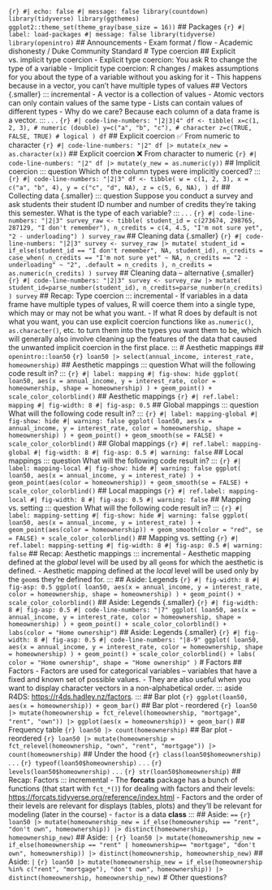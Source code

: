 ```{r} #| echo: false #| message: false library(countdown) library(tidyverse) library(ggthemes) ggplot2::theme_set(theme_gray(base_size = 16)) ``` ## Packages ```{r} #| label: load-packages #| message: false library(tidyverse) library(openintro) ``` ## Announcements - Exam format / flow - Academic dishonesty / Duke Community Standard # Type coercion ## Explicit vs. implicit type coercion - Explicit type coercion: You ask R to change the type of a variable - Implicit type coercion: R changes / makes assumptions for you about the type of a variable without you asking for it - This happens because in a vector, you can't have multiple types of values ## Vectors {.smaller} ::: incremental - A vector is a collection of values - Atomic vectors can only contain values of the same type - Lists can contain values of different types - Why do we care? Because each column of a data frame is a vector. ::: . . . ```{r} #| code-line-numbers: "|2|3|4" df <- tibble( x=c(1, 2, 3), # numeric (double) y=c("a", "b", "c"), # character z=c(TRUE, FALSE, TRUE) # logical ) df ``` ## Explicit coercion ✅ From numeric to character ```{r} #| code-line-numbers: "|2" df |> mutate(x_new = as.character(x)) ``` ## Explicit coercion ❌ From character to numeric ```{r} #| code-line-numbers: "|2" df |> mutate(y_new = as.numeric(y)) ``` ## Implicit coercion ::: question Which of the column types were implicitly coerced? ::: ```{r} #| code-line-numbers: "|2|3" df <- tibble( w = c(1, 2, 3), x = c("a", "b", 4), y = c("c", "d", NA), z = c(5, 6, NA), ) df ``` ## Collecting data {.smaller} ::: question Suppose you conduct a survey and ask students their student ID number and number of credits they're taking this semester. What is the type of each variable? ::: . . . ```{r} #| code-line-numbers: "|2|3" survey_raw <- tibble( student_id = c(273674, 298765, 287129, "I don't remember"), n_credits = c(4, 4.5, "I'm not sure yet", "2 - underloading") ) survey_raw ``` ## Cleaning data {.smaller} ```{r} #| code-line-numbers: "|2|3" survey <- survey_raw |> mutate( student_id = if_else(student_id == "I don't remember", NA, student_id), n_credits = case_when( n_credits == "I'm not sure yet" ~ NA, n_credits == "2 - underloading" ~ "2", .default = n_credits ), n_credits = as.numeric(n_credits) ) survey ``` ## Cleaning data -- alternative {.smaller} ```{r} #| code-line-numbers: "|2|3" survey <- survey_raw |> mutate( student_id=parse_number(student_id), n_credits=parse_number(n_credits) ) survey ``` ## Recap: Type coercion ::: incremental - If variables in a data frame have multiple types of values, R will coerce them into a single type, which may or may not be what you want. - If what R does by default is not what you want, you can use explicit coercion functions like `as.numeric()`, `as.character()`, etc. to turn them into the types you want them to be, which will generally also involve cleaning up the features of the data that caused the unwanted implicit coercion in the first place. ::: # Aesthetic mappings ## `openintro::loan50` ```{r} loan50 |> select(annual_income, interest_rate, homeownership) ``` ## Aesthetic mappings ::: question What will the following code result in? ::: ```{r} #| label: mapping #| fig-show: hide ggplot( loan50, aes(x = annual_income, y = interest_rate, color = homeownership, shape = homeownership) ) + geom_point() + scale_color_colorblind() ``` ## Aesthetic mappings ```{r} #| ref.label: mapping #| fig-width: 8 #| fig-asp: 0.5 ``` ## Global mappings ::: question What will the following code result in? ::: ```{r} #| label: mapping-global #| fig-show: hide #| warning: false ggplot( loan50, aes(x = annual_income, y = interest_rate, color = homeownership, shape = homeownership) ) + geom_point() + geom_smooth(se = FALSE) + scale_color_colorblind() ``` ## Global mappings ```{r} #| ref.label: mapping-global #| fig-width: 8 #| fig-asp: 0.5 #| warning: false ``` ## Local mappings ::: question What will the following code result in? ::: ```{r} #| label: mapping-local #| fig-show: hide #| warning: false ggplot( loan50, aes(x = annual_income, y = interest_rate) ) + geom_point(aes(color = homeownership)) + geom_smooth(se = FALSE) + scale_color_colorblind() ``` ## Local mappings ```{r} #| ref.label: mapping-local #| fig-width: 8 #| fig-asp: 0.5 #| warning: false ``` ## Mapping vs. setting ::: question What will the following code result in? ::: ```{r} #| label: mapping-setting #| fig-show: hide #| warning: false ggplot( loan50, aes(x = annual_income, y = interest_rate) ) + geom_point(aes(color = homeownership)) + geom_smooth(color = "red", se = FALSE) + scale_color_colorblind() ``` ## Mapping vs. setting ```{r} #| ref.label: mapping-setting #| fig-width: 8 #| fig-asp: 0.5 #| warning: false ``` ## Recap: Aesthetic mappings ::: incremental - Aesthetic mapping defined at the *global* level will be used by all `geom`s for which the aesthetic is defined. - Aesthetic mapping defined at the *local* level will be used only by the `geom`s they're defined for. ::: ## Aside: Legends ```{r} #| fig-width: 8 #| fig-asp: 0.5 ggplot( loan50, aes(x = annual_income, y = interest_rate, color = homeownership, shape = homeownership) ) + geom_point() + scale_color_colorblind() ``` ## Aside: Legends {.smaller} ```{r} #| fig-width: 8 #| fig-asp: 0.5 #| code-line-numbers: "|7" ggplot( loan50, aes(x = annual_income, y = interest_rate, color = homeownership, shape = homeownership) ) + geom_point() + scale_color_colorblind() + labs(color = "Home ownership") ``` ## Aside: Legends {.smaller} ```{r} #| fig-width: 8 #| fig-asp: 0.5 #| code-line-numbers: "|8-9" ggplot( loan50, aes(x = annual_income, y = interest_rate, color = homeownership, shape = homeownership) ) + geom_point() + scale_color_colorblind() + labs( color = "Home ownership", shape = "Home ownership" ) ``` # Factors ## Factors - Factors are used for categorical variables -- variables that have a fixed and known set of possible values. - They are also useful when you want to display character vectors in a non-alphabetical order. ::: aside R4DS: <https://r4ds.hadley.nz/factors>. ::: ## Bar plot ```{r} ggplot(loan50, aes(x = homeownership)) + geom_bar() ``` ## Bar plot - reordered ```{r} loan50 |> mutate(homeownership = fct_relevel(homeownership, "mortgage", "rent", "own")) |> ggplot(aes(x = homeownership)) + geom_bar() ``` ## Frequency table ```{r} loan50 |> count(homeownership) ``` ## Bar plot - reordered ```{r} loan50 |> mutate(homeownership = fct_relevel(homeownership, "own", "rent", "mortgage")) |> count(homeownership) ``` ## Under the hood ```{r} class(loan50$homeownership) ``` . . . ```{r} typeof(loan50$homeownership) ``` . . . ```{r} levels(loan50$homeownership) ``` . . . ```{r} str(loan50$homeownership) ``` ## Recap: Factors ::: incremental - The **forcats** package has a bunch of functions (that start with `fct_*()`) for dealing with factors and their levels: <https://forcats.tidyverse.org/reference/index.html> - Factors and the order of their levels are relevant for displays (tables, plots) and they'll be relevant for modeling (later in the course) - `factor` is a data **class** ::: ## Aside: `==` ```{r} loan50 |> mutate(homeownership_new = if_else(homeownership == "rent", "don't own", homeownership)) |> distinct(homeownership, homeownership_new) ``` ## Aside: `|` ```{r} loan50 |> mutate(homeownership_new = if_else(homeownership == "rent" | homeownership== "mortgage", "don't own", homeownership)) |> distinct(homeownership, homeownership_new) ``` ## Aside: `|` ```{r} loan50 |> mutate(homeownership_new = if_else(homeownership %in% c("rent", "mortgage"), "don't own", homeownership)) |> distinct(homeownership, homeownership_new) ``` # Other questions?